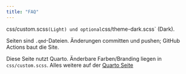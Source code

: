 ```yaml
---
title: "FAQ"
---
```





::: {.callout-warning title="Wo ändere ich Branding?" appearance="minimal"}
css/custom.scss` (Light) und optional `css/theme-dark.scss` (Dark).
:::

::: {.callout-tip title="Wie bearbeite ich Inhalte?" appearance="simple"}
Seiten sind `.qmd`-Dateien. Änderungen committen und pushen; GitHub Actions baut die Site.

:::

::: {.callout-warning title="Learn More..." collapse="true"}


Diese Seite nutzt Quarto. Änderbare Farben/Branding liegen in `css/custom.scss`. Alles weitere auf der [Quarto Seite](https://quarto.org/docs/websites/)
:::
